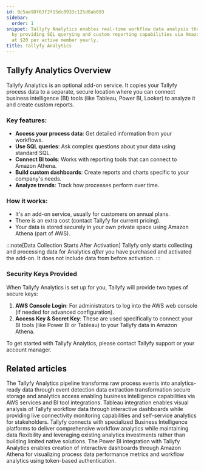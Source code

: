 ```yaml
---
id: 9c5ae98f63f2f15dc0933c125d8ab893
sidebar:
  order: 1
snippet: Tallyfy Analytics enables real-time workflow data analysis through BI platforms
  by providing SQL querying and custom reporting capabilities via Amazon Athena integration
  at $20 per active member yearly.
title: Tallyfy Analytics
---
```


## Tallyfy Analytics Overview

Tallyfy Analytics is an optional add-on service. It copies your Tallyfy process data to a separate, secure location where you can connect business intelligence (BI) tools (like Tableau, Power BI, Looker) to analyze it and create custom reports.

### Key features:

- **Access your process data**: Get detailed information from your workflows.
- **Use SQL queries**: Ask complex questions about your data using standard SQL.
- **Connect BI tools**: Works with reporting tools that can connect to Amazon Athena.
- **Build custom dashboards**: Create reports and charts specific to your company's needs.
- **Analyze trends**: Track how processes perform over time.

### How it works:

- It's an add-on service, usually for customers on annual plans.
- There is an extra cost (contact Tallyfy for current pricing).
- Your data is stored securely in your own private space using Amazon Athena (part of AWS).

:::note[Data Collection Starts After Activation]
Tallyfy only starts collecting and processing data for Analytics *after* you have purchased and activated the add-on. It does not include data from before activation.
:::

### Security Keys Provided

When Tallyfy Analytics is set up for you, Tallyfy will provide two types of secure keys:

1. **AWS Console Login**: For administrators to log into the AWS web console (if needed for advanced configuration).
2. **Access Key & Secret Key**: These are used specifically to connect your BI tools (like Power BI or Tableau) to your Tallyfy data in Amazon Athena.

To get started with Tallyfy Analytics, please contact Tallyfy support or your account manager.


<PageTree />


## Related articles
<CardGrid>
<LinkTitleCard header="<b>Analytics > How Tallyfy Analytics works</b>" href="/products/pro/integrations/analytics/how-does-tallyfy-analytics-process-my-data/" > The Tallyfy Analytics pipeline transforms raw process events into analytics-ready data through event detection data extraction transformation secure storage and analytics access enabling business intelligence capabilities via AWS services and BI tool integrations. </LinkTitleCard>
<LinkTitleCard header="<b>Analytics > Tableau</b>" href="/products/pro/integrations/analytics/tableau/" > Tableau integration enables visual analysis of Tallyfy workflow data through interactive dashboards while providing live connectivity monitoring capabilities and self-service analytics for stakeholders. </LinkTitleCard>
<LinkTitleCard header="<b>Analytics > Why use BI platforms vs. native analytics?</b>" href="/products/pro/integrations/analytics/why-use-a-dedicated-bi-platform-with-tallyfy/" > Tallyfy connects with specialized Business Intelligence platforms to deliver comprehensive workflow analytics while maintaining data flexibility and leveraging existing analytics investments rather than building limited native solutions. </LinkTitleCard>
<LinkTitleCard header="<b>Analytics > Power BI</b>" href="/products/pro/integrations/analytics/powerbi/" > The Power BI integration with Tallyfy Analytics enables creation of interactive dashboards through Amazon Athena for visualizing process data performance metrics and workflow analytics using token-based authentication. </LinkTitleCard>
</CardGrid>